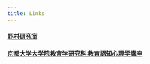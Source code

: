 ---
title: Links
---

#### [野村研究室](http://cogpsy.educ.kyoto-u.ac.jp/en/member/nomura_e.html)

#### [京都大学大学院教育学研究科 教育認知心理学講座](http://cogpsy.educ.kyoto-u.ac.jp/)